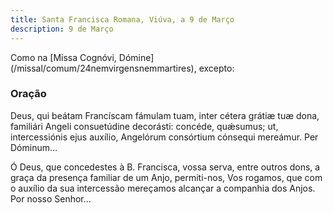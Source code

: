 ```yaml
---
title: Santa Francisca Romana, Viúva, a 9 de Março
description: 9 de Março
---
```


<aside>
  Como na [Missa Cognóvi, Dómine](/missal/comum/24nemvirgensnemmartires),
  excepto:
</aside>

### Oração

<div class="side-by-side not-content">

Deus, qui beátam Francíscam fámulam tuam, inter cétera grátiæ tuæ dona, familiári Angeli consuetúdine decorásti: concéde, quǽsumus; ut, intercessiónis ejus auxílio, Angelórum consórtium cónsequi mereámur. Per Dóminum...

Ó Deus, que concedestes à B. Francisca, vossa serva, entre outros dons, a graça da presença familiar de um Anjo, permiti-nos, Vos rogamos, que com o auxílio da sua intercessão mereçamos alcançar a companhia dos Anjos. Por nosso Senhor...

</div>
